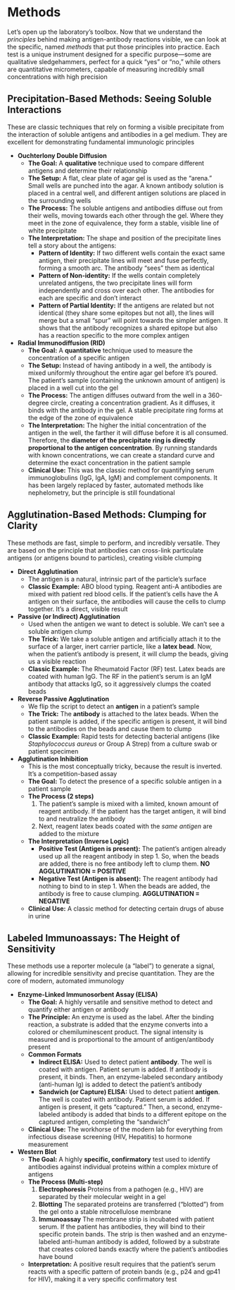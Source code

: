 # Methods {-}

Let's open up the laboratory's toolbox. Now that we understand the *principles* behind making antigen-antibody reactions visible, we can look at the specific, named *methods* that put those principles into practice. Each test is a unique instrument designed for a specific purpose—some are qualitative sledgehammers, perfect for a quick "yes" or "no," while others are quantitative micrometers, capable of measuring incredibly small concentrations with high precision

## **Precipitation-Based Methods: Seeing Soluble Interactions** {-}

These are classic techniques that rely on forming a visible precipitate from the interaction of soluble antigens and antibodies in a gel medium. They are excellent for demonstrating fundamental immunologic principles

*   **Ouchterlony Double Diffusion**
    *   **The Goal:** A **qualitative** technique used to compare different antigens and determine their relationship
    *   **The Setup:** A flat, clear plate of agar gel is used as the "arena." Small wells are punched into the agar. A known antibody solution is placed in a central well, and different antigen solutions are placed in the surrounding wells
    *   **The Process:** The soluble antigens and antibodies diffuse out from their wells, moving towards each other through the gel. Where they meet in the zone of equivalence, they form a stable, visible line of white precipitate
    *   **The Interpretation:** The shape and position of the precipitate lines tell a story about the antigens:
        *   **Pattern of Identity:** If two different wells contain the exact same antigen, their precipitate lines will meet and fuse perfectly, forming a smooth arc. The antibody "sees" them as identical
        *   **Pattern of Non-identity:** If the wells contain completely unrelated antigens, the two precipitate lines will form independently and cross over each other. The antibodies for each are specific and don't interact
        *   **Pattern of Partial Identity:** If the antigens are related but not identical (they share some epitopes but not all), the lines will merge but a small "spur" will point towards the simpler antigen. It shows that the antibody recognizes a shared epitope but also has a reaction specific to the more complex antigen

*   **Radial Immunodiffusion (RID)**
    *   **The Goal:** A **quantitative** technique used to measure the concentration of a specific antigen
    *   **The Setup:** Instead of having antibody in a well, the antibody is mixed uniformly throughout the entire agar gel before it's poured. The patient's sample (containing the unknown amount of antigen) is placed in a well cut into the gel
    *   **The Process:** The antigen diffuses outward from the well in a 360-degree circle, creating a concentration gradient. As it diffuses, it binds with the antibody in the gel. A stable precipitate ring forms at the edge of the zone of equivalence
    *   **The Interpretation:** The higher the initial concentration of the antigen in the well, the farther it will diffuse before it is all consumed. Therefore, the **diameter of the precipitate ring is directly proportional to the antigen concentration**. By running standards with known concentrations, we can create a standard curve and determine the exact concentration in the patient sample
    *   **Clinical Use:** This was the classic method for quantifying serum immunoglobulins (IgG, IgA, IgM) and complement components. It has been largely replaced by faster, automated methods like nephelometry, but the principle is still foundational

## **Agglutination-Based Methods: Clumping for Clarity** {-}

These methods are fast, simple to perform, and incredibly versatile. They are based on the principle that antibodies can cross-link particulate antigens (or antigens bound to particles), creating visible clumping

*   **Direct Agglutination**
    *   The antigen is a natural, intrinsic part of the particle's surface
    *   **Classic Example:** ABO blood typing. Reagent anti-A antibodies are mixed with patient red blood cells. If the patient's cells have the A antigen on their surface, the antibodies will cause the cells to clump together. It's a direct, visible result

*   **Passive (or Indirect) Agglutination**
    *   Used when the antigen we want to detect is soluble. We can't see a soluble antigen clump
    *   **The Trick:** We take a soluble antigen and artificially attach it to the surface of a larger, inert carrier particle, like a **latex bead**. Now, when the patient's antibody is present, it will clump the beads, giving us a visible reaction
    *   **Classic Example:** The Rheumatoid Factor (RF) test. Latex beads are coated with human IgG. The RF in the patient's serum is an IgM antibody that attacks IgG, so it aggressively clumps the coated beads

*   **Reverse Passive Agglutination**
    *   We flip the script to detect an **antigen** in a patient's sample
    *   **The Trick:** The **antibody** is attached to the latex beads. When the patient sample is added, if the specific antigen is present, it will bind to the antibodies on the beads and cause them to clump
    *   **Classic Example:** Rapid tests for detecting bacterial antigens (like *Staphylococcus aureus* or Group A Strep) from a culture swab or patient specimen

*   **Agglutination Inhibition**
    *   This is the most conceptually tricky, because the result is inverted. It's a competition-based assay
    *   **The Goal:** To detect the presence of a specific soluble antigen in a patient sample
    *   **The Process (2 steps)**
        1.  The patient's sample is mixed with a limited, known amount of reagent antibody. If the patient has the target antigen, it will bind to and neutralize the antibody
        2.  Next, reagent latex beads coated with the *same antigen* are added to the mixture
    *   **The Interpretation (Inverse Logic)**
        *   **Positive Test (Antigen is present):** The patient's antigen already used up all the reagent antibody in step 1. So, when the beads are added, there is no free antibody left to clump them. **NO AGGLUTINATION = POSITIVE**
        *   **Negative Test (Antigen is absent):** The reagent antibody had nothing to bind to in step 1. When the beads are added, the antibody is free to cause clumping. **AGGLUTINATION = NEGATIVE**
    *   **Clinical Use:** A classic method for detecting certain drugs of abuse in urine

## **Labeled Immunoassays: The Height of Sensitivity** {-}

These methods use a reporter molecule (a "label") to generate a signal, allowing for incredible sensitivity and precise quantitation. They are the core of modern, automated immunology

*   **Enzyme-Linked Immunosorbent Assay (ELISA)**
    *   **The Goal:** A highly versatile and sensitive method to detect and quantify either antigen or antibody
    *   **The Principle:** An enzyme is used as the label. After the binding reaction, a substrate is added that the enzyme converts into a colored or chemiluminescent product. The signal intensity is measured and is proportional to the amount of antigen/antibody present
    *   **Common Formats**
        *   **Indirect ELISA:** Used to detect patient **antibody**. The well is coated with antigen. Patient serum is added. If antibody is present, it binds. Then, an enzyme-labeled secondary antibody (anti-human Ig) is added to detect the patient's antibody
        *   **Sandwich (or Capture) ELISA:** Used to detect patient **antigen**. The well is coated with antibody. Patient serum is added. If antigen is present, it gets "captured." Then, a second, enzyme-labeled antibody is added that binds to a different epitope on the captured antigen, completing the "sandwich"
    *   **Clinical Use:** The workhorse of the modern lab for everything from infectious disease screening (HIV, Hepatitis) to hormone measurement

*   **Western Blot**
    *   **The Goal:** A highly **specific, confirmatory** test used to identify antibodies against individual proteins within a complex mixture of antigens
    *   **The Process (Multi-step)**
        1.  **Electrophoresis** Proteins from a pathogen (e.g., HIV) are separated by their molecular weight in a gel
        2.  **Blotting** The separated proteins are transferred ("blotted") from the gel onto a stable nitrocellulose membrane
        3.  **Immunoassay** The membrane strip is incubated with patient serum. If the patient has antibodies, they will bind to their specific protein bands. The strip is then washed and an enzyme-labeled anti-human antibody is added, followed by a substrate that creates colored bands exactly where the patient's antibodies have bound
    *   **Interpretation:** A positive result requires that the patient's serum reacts with a specific pattern of protein bands (e.g., p24 and gp41 for HIV), making it a very specific confirmatory test
    